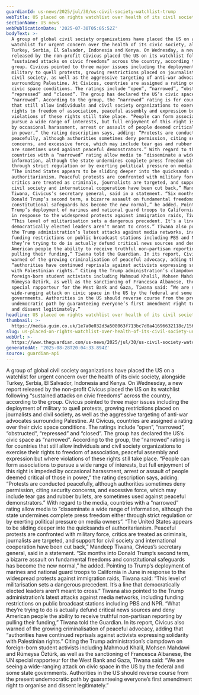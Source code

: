 ```yaml
---
guardianId: us-news/2025/jul/30/us-civil-society-watchlist-trump
webTitle: US placed on rights watchlist over health of its civil society under Trump
sectionName: US news
webPublicationDate: '2025-07-30T05:05:52Z'
bodyText: >-
  A group of global civil society organizations have placed the US on a
  watchlist for urgent concern over the health of its civic society, alongside
  Turkey, Serbia, El Salvador, Indonesia and Kenya. On Wednesday, a new report
  released by the non-profit Civicus placed the US on its watchlist following
  “sustained attacks on civic freedoms” across the country, according to the
  group. Civicus pointed to three major issues including the deployment of
  military to quell protests, growing restrictions placed on journalists and
  civil society, as well as the aggressive targeting of anti-war advocates
  surrounding Palestine. At Civicus, countries are assigned a rating over their
  civic space conditions. The ratings include “open”, “narrowed”, “obstructed”,
  “repressed” and “closed”. The group has declared the US’s civic space as
  “narrowed”. According to the group, the “narrowed” rating is for countries
  that still allow individuals and civil society organizations to exercise their
  rights to freedom of association, peaceful assembly and expression but where
  violations of these rights still take place. “People can form associations to
  pursue a wide range of interests, but full enjoyment of this right is impeded
  by occasional harassment, arrest or assault of people deemed critical of those
  in power,” the rating description says, adding: “Protests are conducted
  peacefully, although authorities sometimes deny permission, citing security
  concerns, and excessive force, which may include tear gas and rubber bullets,
  are sometimes used against peaceful demonstrators.” With regard to the media,
  countries with a “narrowed” rating allow media to “disseminate a wide range of
  information, although the state undermines complete press freedom either
  through strict regulation or by exerting political pressure on media owners”.
  “The United States appears to be sliding deeper into the quicksands of
  authoritarianism. Peaceful protests are confronted with military force,
  critics are treated as criminals, journalists are targeted, and support for
  civil society and international cooperation have been cut back,” Mandeep
  Tiwana, Civicus’s secretary general, said in a statement. “Six months into
  Donald Trump’s second term, a bizarre assault on fundamental freedoms and
  constitutional safeguards has become the new normal,” he added. Pointing to
  Trump’s deployment of marines and national guard troops to California in June
  in response to the widespread protests against immigration raids, Tiwana said:
  “This level of militarisation sets a dangerous precedent. It’s a line that
  democratically elected leaders aren’t meant to cross.” Tiwana also pointed to
  the Trump administration’s latest attacks against media networks, including
  funding restrictions on public broadcast stations including PBS and NPR. “What
  they’re trying to do is actually defund critical news sources and deny
  American people the ability to receive truthful non-partisan reporting by
  pulling their funding,” Tiwana told the Guardian. In its report, Civicus also
  warned of the growing criminalisation of peaceful advocacy, adding that
  “authorities have continued reprisals against activists expressing solidarity
  with Palestinian rights.” Citing the Trump administration’s clampdown on
  foreign-born student activists including Mahmoud Khalil, Mohsen Mahdawi and
  Rümeysa Öztürk, as well as the sanctioning of Francesca Albanese, the UN
  special rapporteur for the West Bank and Gaza, Tiwana said: “We are seeing a
  wide-ranging attack on civic space in the US by the federal and some state
  governments. Authorities in the US should reverse course from the present
  undemocratic path by guaranteeing everyone’s first amendment right to organise
  and dissent legitimately.”
headline: US placed on rights watchlist over health of its civil society under Trump
thumbnail: >-
  https://media.guim.co.uk/1e7a0e032d3a508063f713bc7d0a41696632118c/156_0_3166_2533/500.jpg
slug: us-placed-on-rights-watchlist-over-health-of-its-civil-society-under-trump
webUrl: >-
  https://www.theguardian.com/us-news/2025/jul/30/us-civil-society-watchlist-trump
generatedAt: '2025-08-28T20:04:33.894Z'
source: guardian-api
---
```

A group of global civil society organizations have placed the US on a watchlist for urgent concern over the health of its civic society, alongside Turkey, Serbia, El Salvador, Indonesia and Kenya. On Wednesday, a new report released by the non-profit Civicus placed the US on its watchlist following “sustained attacks on civic freedoms” across the country, according to the group. Civicus pointed to three major issues including the deployment of military to quell protests, growing restrictions placed on journalists and civil society, as well as the aggressive targeting of anti-war advocates surrounding Palestine. At Civicus, countries are assigned a rating over their civic space conditions. The ratings include “open”, “narrowed”, “obstructed”, “repressed” and “closed”. The group has declared the US’s civic space as “narrowed”. According to the group, the “narrowed” rating is for countries that still allow individuals and civil society organizations to exercise their rights to freedom of association, peaceful assembly and expression but where violations of these rights still take place. “People can form associations to pursue a wide range of interests, but full enjoyment of this right is impeded by occasional harassment, arrest or assault of people deemed critical of those in power,” the rating description says, adding: “Protests are conducted peacefully, although authorities sometimes deny permission, citing security concerns, and excessive force, which may include tear gas and rubber bullets, are sometimes used against peaceful demonstrators.” With regard to the media, countries with a “narrowed” rating allow media to “disseminate a wide range of information, although the state undermines complete press freedom either through strict regulation or by exerting political pressure on media owners”. “The United States appears to be sliding deeper into the quicksands of authoritarianism. Peaceful protests are confronted with military force, critics are treated as criminals, journalists are targeted, and support for civil society and international cooperation have been cut back,” Mandeep Tiwana, Civicus’s secretary general, said in a statement. “Six months into Donald Trump’s second term, a bizarre assault on fundamental freedoms and constitutional safeguards has become the new normal,” he added. Pointing to Trump’s deployment of marines and national guard troops to California in June in response to the widespread protests against immigration raids, Tiwana said: “This level of militarisation sets a dangerous precedent. It’s a line that democratically elected leaders aren’t meant to cross.” Tiwana also pointed to the Trump administration’s latest attacks against media networks, including funding restrictions on public broadcast stations including PBS and NPR. “What they’re trying to do is actually defund critical news sources and deny American people the ability to receive truthful non-partisan reporting by pulling their funding,” Tiwana told the Guardian. In its report, Civicus also warned of the growing criminalisation of peaceful advocacy, adding that “authorities have continued reprisals against activists expressing solidarity with Palestinian rights.” Citing the Trump administration’s clampdown on foreign-born student activists including Mahmoud Khalil, Mohsen Mahdawi and Rümeysa Öztürk, as well as the sanctioning of Francesca Albanese, the UN special rapporteur for the West Bank and Gaza, Tiwana said: “We are seeing a wide-ranging attack on civic space in the US by the federal and some state governments. Authorities in the US should reverse course from the present undemocratic path by guaranteeing everyone’s first amendment right to organise and dissent legitimately.”
